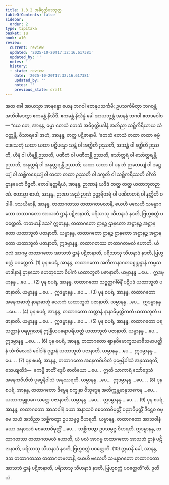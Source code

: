 ```yaml
---
title: 1.3.2 အဓိဝုတ္တိပဒသုတ္တ
tableOfContents: false
sidebar:
  order: 2
type: tipitaka
basket: su
book: a10
review:
  current: review
  updated: '2025-10-20T17:32:16.617381'
  updated_by: ''
  notes: ''
  history:
  - state: review
    date: '2025-10-20T17:32:16.617381'
    updated_by: ''
    notes: ''
    previous_state: draft
---
```



<DynamicBreadcrumb />


<ReviewStatus review={frontmatter.review} showDetails={true} />

<HypothesisAnnotation frontmatter={frontmatter} />

<Division number="22" book="a10" e="ch" v="17" p="285">

<Paragraph number="150" book="a10">
အထ ခေါ အာယသ္မာ အာနန္ဒော ယေန ဘဂဝါ တေနုပသင်္ကမိ; ဥပသင်္ကမိတွာ ဘဂဝန္တံ အဘိဝါဒေတွာ ဧကမန္တံ နိသီဒိ. ဧကမန္တံ နိသိန္နံ ခေါ အာယသ္မန္တံ အာနန္ဒံ ဘဂဝါ ဧတဒဝေါစ—
</Paragraph>

<Paragraph number="151" book="a10">
“ယေ တေ, အာနန္ဒ, ဓမ္မာ တေသံ တေသံ အဓိဝုတ္တိပဒါနံ အဘိညာ သစ္ဆိကိရိယာယ သံဝတ္တန္တိ, ဝိသာရဒေါ အဟံ, အာနန္ဒ, တတ္ထ ပဋိဇာနာမိ. ‘တေသံ တေသံ တထာ တထာ ဓမ္မံ ဒေသေတုံ ယထာ ယထာ ပဋိပန္နော သန္တံ ဝါ အတ္ထီတိ ဉဿတိ, အသန္တံ ဝါ နတ္ထီတိ ဉဿတိ, ဟီနံ ဝါ ဟီနန္တိ ဉဿတိ, ပဏီတံ ဝါ ပဏီတန္တိ ဉဿတိ, သော်တ္တရံ ဝါ သော်တ္တရန္တိ ဉဿတိ, အနုတ္တရံ ဝါ အနုတ္တရန္တိ ဉဿတိ; ယထာ ယထာ ဝါ ပန တံ ဉာတေယျံ ဝါ ဒဋ္ဌေယျံ ဝါ သစ္ဆိကရေယျံ ဝါ တထာ တထာ ဉဿတိ ဝါ ဒက္ခတိ ဝါ သစ္ဆိကရိဿတိ ဝါ’တိ ဌာနမေတံ ဝိဇ္ဇတိ. ဧတဒါနုတ္တရိယံ, အာနန္ဒ, ဉာဏာနံ ယဒိဒံ တတ္ထ တတ္ထ ယထာဘူတဉာဏံ. ဧတသ္မာ စာဟံ, အာနန္ဒ, ဉာဏာ အညံ ဉာဏံ ဥတ္တရိတရံ ဝါ ပဏီတတရံ ဝါ နတ္ထီတိ ဝဒါမိ.
</Paragraph>

<Paragraph number="152" book="a10">
ဒသယိမာနိ, အာနန္ဒ, တထာဂတဿ တထာဂတဗလာနိ, ယေဟိ ဗလေဟိ သမန္နာဂတော တထာဂတော အာသဘံ ဌာနံ ပဋိဇာနာတိ, ပရိသာသု သီဟနာဒံ နဒတိ, ဗြဟ္မစက္ကံ ပဝတ္တေတိ. ကတမာနိ ဒသ? ဣဓာနန္ဒ, တထာဂတော ဌာနဉ္စ ဌာနတော အဋ္ဌာနဉ္စ အဋ္ဌာနတော ယထာဘူတံ ပဇာနာတိ. ယမ္ပာနန္ဒ, တထာဂတော ဌာနဉ္စ ဌာနတော အဋ္ဌာနဉ္စ အဋ္ဌာနတော ယထာဘူတံ ပဇာနာတိ, ဣဒမ္ပာနန္ဒ, တထာဂတဿ တထာဂတဗလံ ဟောတိ, ယံ ဗလံ အာဂမ္မ တထာဂတော အာသဘံ ဌာနံ ပဋိဇာနာတိ, ပရိသာသု သီဟနာဒံ နဒတိ, ဗြဟ္မစက္ကံ ပဝတ္တေတိ. (1)
</Paragraph>

<Paragraph number="153" book="a10">
ပုန စပရံ, အာနန္ဒ, တထာဂတော အတီတာနာဂတပစ္စုပ္ပန္နာနံ ကမ္မသမာဒါနာနံ ဌာနသော ဟေတုသော ဝိပါကံ ယထာဘူတံ ပဇာနာတိ. ယမ္ပာနန္ဒ …ပေ…  ဣဒမ္ပာနန္ဒ …ပေ… . (2)
</Paragraph>

<Paragraph number="154" book="a10">
ပုန စပရံ, အာနန္ဒ, တထာဂတော သဗ္ဗတ္ထဂါမိနိံ ပဋိပဒံ ယထာဘူတံ ပဇာနာတိ. ယမ္ပာနန္ဒ …ပေ…  ဣဒမ္ပာနန္ဒ …ပေ… . (3)
</Paragraph>

<Paragraph number="155" book="a10">
ပုန စပရံ, အာနန္ဒ, တထာဂတော အနေကဓာတုံ နာနာဓာတုံ လောကံ ယထာဘူတံ ပဇာနာတိ. ယမ္ပာနန္ဒ …ပေ…  ဣဒမ္ပာနန္ဒ …ပေ… . (4)
</Paragraph>

<Paragraph number="156" book="a10">
ပုန စပရံ, အာနန္ဒ, တထာဂတော သတ္တာနံ နာနာဓိမုတ္တိကတံ ယထာဘူတံ ပဇာနာတိ. ယမ္ပာနန္ဒ …ပေ…  ဣဒမ္ပာနန္ဒ …ပေ… . (5)
</Paragraph>

<Paragraph number="157" book="a10">
ပုန စပရံ, အာနန္ဒ, တထာဂတော ပရသတ္တာနံ ပရပုဂ္ဂလာနံ ဣန္ဒြိယပရောပရိယတ္တံ ယထာဘူတံ ပဇာနာတိ. ယမ္ပာနန္ဒ …ပေ…  ဣဒမ္ပာနန္ဒ …ပေ… . (6)
</Paragraph>

<Paragraph number="158" book="a10">
ပုန စပရံ, အာနန္ဒ, တထာဂတော ဈာနဝိမောက္ခသမာဓိသမာပတ္တီနံ သံကိလေသံ ဝေါဒါနံ ဝုဋ္ဌာနံ ယထာဘူတံ ပဇာနာတိ. ယမ္ပာနန္ဒ …ပေ…  ဣဒမ္ပာနန္ဒ …ပေ… . (7)
</Paragraph>

<Paragraph number="159" book="a10">
ပုန စပရံ, အာနန္ဒ, တထာဂတော အနေကဝိဟိတံ ပုဗ္ဗေနိဝါသံ အနုဿရတိ, သေယျထိဒံ—  ဧကမ္ပိ ဇာတိံ ဒွေပိ ဇာတိယော …ပေ…  ဣတိ သာကာရံ သော်ဒ္ဒေသံ အနေကဝိဟိတံ ပုဗ္ဗေနိဝါသံ အနုဿရတိ. ယမ္ပာနန္ဒ …ပေ…  ဣဒမ္ပာနန္ဒ …ပေ… . (8)
</Paragraph>

<Paragraph number="160" book="a10">
ပုန စပရံ, အာနန္ဒ, တထာဂတော ဒိဗ္ဗေန စက္ခုနာ ဝိသုဒ္ဓေန အတိက္ကန္တမာနုသကေန …ပေ…  ယထာကမ္မူပဂေ သတ္တေ ပဇာနာတိ. ယမ္ပာနန္ဒ …ပေ…  ဣဒမ္ပာနန္ဒ …ပေ… . (9)
</Paragraph>

<Paragraph number="161" book="a10">
ပုန စပရံ, အာနန္ဒ, တထာဂတော အာသဝါနံ ခယာ အနာသဝံ စေတောဝိမုတ္တိံ ပညာဝိမုတ္တိံ ဒိဋ္ဌေဝ ဓမ္မေ သယံ အဘိညာ သစ္ဆိကတွာ ဥပသမ္ပဇ္ဇ ဝိဟရတိ. ယမ္ပာနန္ဒ, တထာဂတော အာသဝါနံ ခယာ အနာသဝံ စေတောဝိမုတ္တိံ …ပေ…  သစ္ဆိကတွာ ဥပသမ္ပဇ္ဇ ဝိဟရတိ. ဣဒမ္ပာနန္ဒ, တထာဂတဿ တထာဂတဗလံ ဟောတိ, ယံ ဗလံ အာဂမ္မ တထာဂတော အာသဘံ ဌာနံ ပဋိဇာနာတိ, ပရိသာသု သီဟနာဒံ နဒတိ, ဗြဟ္မစက္ကံ ပဝတ္တေတိ. (10)
</Paragraph>

<Paragraph number="162" book="a10">
ဣမာနိ ခေါ, အာနန္ဒ, ဒသ တထာဂတဿ တထာဂတဗလာနိ, ယေဟိ ဗလေဟိ သမန္နာဂတော တထာဂတော အာသဘံ ဌာနံ ပဋိဇာနာတိ, ပရိသာသု သီဟနာဒံ နဒတိ, ဗြဟ္မစက္ကံ ပဝတ္တေတီ”တိ.

</Paragraph>
</Division>

<Paragraph number="163" type="center" book="a10">
ဒုတိယံ.
</Paragraph>